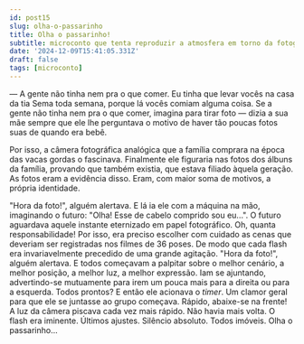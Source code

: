```yaml
---
id: post15
slug: olha-o-passarinho
title: Olha o passarinho!
subtitle: microconto que tenta reproduzir a atmosfera em torno da fotografia analógica
date: '2024-12-09T15:41:05.331Z'
draft: false
tags: [microconto]
---
```


— A gente não tinha nem pra o que comer. 
Eu tinha que levar vocês na casa da tia Sema toda semana,
porque lá vocês comiam alguma coisa. Se a gente não tinha nem pra o que comer, 
imagina para tirar foto — dizia a sua mãe sempre que ele lhe perguntava
o motivo de haver tão poucas fotos suas de quando era bebê.

Por isso, a câmera fotográfica analógica que a família comprara
na época das vacas gordas o fascinava. Finalmente ele figuraria nas fotos
dos álbuns da família, provando que também existia, que estava filiado àquela geração.
As fotos eram a evidência disso. Eram, com maior soma de motivos, a própria identidade. 

"Hora da foto!", alguém alertava. E lá ia ele com a máquina na mão, imaginando o futuro: 
"Olha! Esse de cabelo comprido sou eu...". O futuro aguardava aquele instante
eternizado em papel fotográfico. Oh, quanta responsabilidade! 
Por isso, era preciso escolher com cuidado as 
cenas que deveriam ser registradas nos filmes de 36 poses. 
De modo que cada flash era 
invariavelmente precedido de uma grande agitação.
"Hora da foto!", alguém alertava. E todos começavam a palpitar sobre o melhor cenário,
a melhor posição, a melhor luz, a melhor expressão. Iam se ajuntando, advertindo-se
mutuamente para irem um pouca mais para a direita ou para a esquerda.
Todos prontos? E então ele acionava o _timer_.
Um clamor geral para que ele se juntasse
ao grupo começava. Rápido, abaixe-se na frente! A luz da câmera
piscava cada vez mais rápido. Não havia mais volta. 
O flash era iminente. Últimos ajustes. 
Silêncio absoluto. Todos imóveis. Olha o passarinho... 
